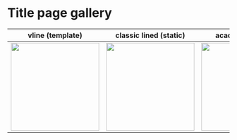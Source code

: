 # Title page gallery

|                                                               vline (template)                                                                |                                                            classic lined (static)                                                             |                                                               academic (static)                                                               |      bg-image (template)       |
|:-------------------:|:----------------:|:----------------:|:-------------:|
| <a href="https://nmfs-opensci.github.io/quarto_titlepages/images/paste-CC55A28D.png"><img src="./images/paste-CC55A28D.png" width="200"/></a> | <a href="https://nmfs-opensci.github.io/quarto_titlepages/images/paste-309BEAEA.png"><img src="./images/paste-309BEAEA.png" width="200"/></a> | <a href="https://nmfs-opensci.github.io/quarto_titlepages/images/paste-CD5ECC9C.png"><img src="./images/paste-CD5ECC9C.png" width="200"/></a> | <a href="https://nmfs-opensci.github.io/quarto_titlepages/images/paste-782C7459.png"><img src="./images/paste-782C7459.png" width="200"/></a> |